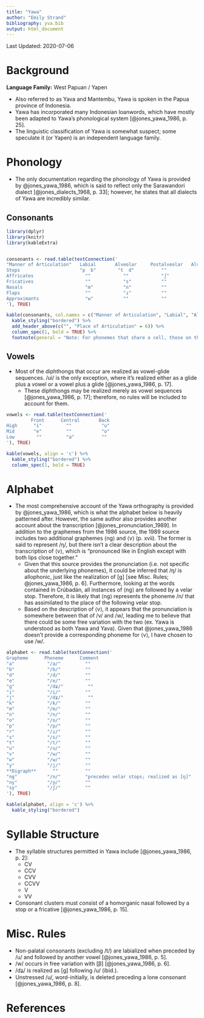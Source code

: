 ```yaml
---
title: "Yawa"
author: "Emily Strand"
bibliography: yva.bib
output: html_document
---
```


Last Updated: 2020-07-06

# Background

**Language Family:** West Papuan / Yapen

* Also referred to as Yava and Mantembu, Yawa is spoken in the Papua province of Indonesia.
* Yawa has incorporated many Indonesian loanwords, which have mostly been adapted to Yawa's phonological system [@jones_yawa_1986, p. 25].
* The linguistic classification of Yawa is somewhat suspect; some speculate it (or Yapen) is an independent language family.

# Phonology

* The only documentation regarding the phonology of Yawa is provided by @jones_yawa_1986, which is said to reflect only the Sarawandori dialect [@jones_dialects_1968, p. 33]; however, he states that all dialects of Yawa are incredibly similar.

## Consonants

```r

library(dplyr)
library(knitr)
library(kableExtra)


consonants <- read.table(textConnection('
"Manner of Articulation"   Labial       Alveolar     Postalveolar   Alveopalatal  Palatal  Velar   
Stops                      "p  b"        "t  d"          ""              ""         ""     "k"
Affricates                   ""            ""            "ʃ"             "dʑ"       ""     ""
Fricatives                   ""            "s"           ""              ""         ""     ""
Nasals                       "m"           "n"           ""              ""         "ɲ"    ""
Flaps                        ""            "ɾ"           ""              ""         ""     ""
Approximants                 "w"           ""            ""              ""         "j"    ""
'), TRUE)

kable(consonants, col.names = c("Manner of Articulation", "Labial", "Alveolar", "Postalveolar", "Alveopalatal", "Velar", "Glottal"), align = 'c') %>%
  kable_styling("bordered") %>%
  add_header_above(c("", "Place of Articulation" = 6)) %>%
  column_spec(1, bold = TRUE) %>%
  footnote(general = "Note: For phonemes that share a cell, those on the left are voiceless and those on the right are voiced.", general_title = "")
```

## Vowels

* Most of the diphthongs that occur are realized as vowel-glide sequences. /ui/ is the only exception, where it's realized either as a glide plus a vowel or a vowel plus a glide [@jones_yawa_1986, p. 17].
    - These diphthongs may be realized merely as vowel sequences [@jones_yawa_1986, p. 17]; therefore, no rules will be included to account for them.

```r

vowels <- read.table(textConnection('
         Front      Central       Back
High      "i"         ""           "u"
Mid       "e"         ""           "o"
Low        ""         "a"          ""
'), TRUE)

kable(vowels, align = 'c') %>%
  kable_styling("bordered") %>%
  column_spec(1, bold = TRUE)
```    

# Alphabet

* The most comprehensive account of the Yawa orthography is provided by @jones_yawa_1986, which is what the alphabet below is heavily patterned after. However, the same author also provides another account about the transcription [@jones_pronunciation_1989]. In addition to the graphemes from the 1986 source, the 1989 source includes two additional graphemes ⟨ng⟩ and ⟨v⟩ (p. xvii). The former is said to represent /ŋ/, but there isn't a clear description about the transcription of ⟨v⟩, which is "pronounced like in English except with both lips close together."
    - Given that this source provides the pronunciation (i.e. not specific about the underlying phonemes), it could be inferred that /ŋ/ is allophonic, just like the realization of [ɡ] [see Misc. Rules; @jones_yawa_1986, p. 6]. Furthermore, looking at the words contained in Crúbadán, all instances of ⟨ng⟩ are followed by a velar stop. Therefore, it is likely that ⟨ng⟩ represents the phoneme /n/ that has assimilated to the place of the following velar stop.
    - Based on the description of ⟨v⟩, it appears that the pronunciation is somewhere between that of /v/ and /w/, leading me to believe that there could be some free variation with the two (ex. Yawa is understood as both Yawa and Yava). Given that @jones_yawa_1986 doesn't provide a corresponding phoneme for ⟨v⟩, I have chosen to use /w/.

```r

alphabet <- read.table(textConnection('
Grapheme      Phoneme      Comment
"a"            "/a/"         ""
"b"            "/b/"         ""  
"d"            "/d/"         ""  
"e"            "/e/"         ""
"g"            "/dʑ/"         ""  
"i"            "/i/"         ""  
"j"            "/dʑ/"         ""  
"k"            "/k/"         ""
"m"            "/m/"         ""
"n"            "/n/"         ""  
"o"            "/o/"         ""  
"p"            "/p/"         ""  
"r"            "/ɾ/"         ""  
"s"            "/s/"         ""  
"t"            "/t/"         ""  
"u"            "/u/"         ""
"v"            "/w/"         ""  
"w"            "/w/"         ""  
"y"            "/j/"         ""
**Digraph**      ""          ""
"ng"           "/n/"         "precedes velar stops; realized as [ŋ]"
"ny"           "/ɲ/"         ""  
"sy"           "/ʃ/"         ""
'), TRUE)

kable(alphabet, align = 'c') %>%
  kable_styling("bordered")
```

# Syllable Structure

* The syllable structures permitted in Yawa include [@jones_yawa_1986, p. 2]:
    - CV  
    - CCV  
    - CVV  
    - CCVV  
    - V  
    - VV  
* Consonant clusters must consist of a homorganic nasal followed by a stop or a fricative [@jones_yawa_1986, p. 15].

# Misc. Rules

* Non-palatal consonants (excluding /t/) are labialized when preceded by /u/ and followed by another vowel [@jones_yawa_1986, p. 5].
* /w/ occurs in free variation with [β] [@jones_yawa_1986, p. 6].
* /dʑ/ is realized as [ɡ] following /u/ (ibid.).
* Unstressed /u/, word-initially, is deleted preceding a lone consonant [@jones_yawa_1986, p. 8].

# References
